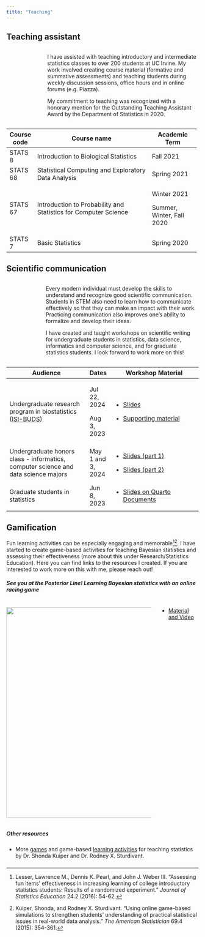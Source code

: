 ```yaml
---
title: "Teaching"
---
```


```{=html}
<link href="site_libs/quarto-contrib/fontawesome6-0.1.0/all.css" rel="stylesheet">
<link href="site_libs/quarto-contrib/fontawesome6-0.1.0/latex-fontsize.css" rel="stylesheet">
```


::: panel-tabset
## Teaching assistant

::: columns
::: {.column width="10%"}
<br> <i class="fa-solid fa-person-chalkboard" style="font-size: 6vmin;"></i>
:::

::: {.column width="4%"}
:::

::: {.column width="85%"}
I have assisted with teaching introductory and intermediate statistics classes to over 200 students at UC Irvine. My work involved creating course material (formative and summative assessments) and teaching students during weekly discussion sessions, office hours and in online forums (e.g. Piazza).

My commitment to teaching was recognized with a honorary mention for the Outstanding Teaching Assistant Award by the Department of Statistics in 2020.
:::
:::

+--------------+-----------------------------------------------------------------+---------------------------+
| Course code  | Course name                                                     | Academic Term             |
+==============+=================================================================+===========================+
| STATS 8      | Introduction to Biological Statistics                           | Fall 2021                 |
+--------------+-----------------------------------------------------------------+---------------------------+
| STATS 68     | Statistical Computing and Exploratory Data Analysis             | Spring 2021               |
+--------------+-----------------------------------------------------------------+---------------------------+
| STATS 67     | Introduction to Probability and Statistics for Computer Science | Winter 2021               |
|              |                                                                 |                           |
|              |                                                                 | Summer, Winter, Fall 2020 |
+--------------+-----------------------------------------------------------------+---------------------------+
| STATS 7      | Basic Statistics                                                | Spring 2020               |
+--------------+-----------------------------------------------------------------+---------------------------+

## Scientific communication

::: columns
::: {.column width="10%"}
<br> <i class="fa-solid fa-file-pen" style="font-size: 6vmin;"></i>
:::

::: {.column width="3%"}
:::

::: {.column width="85%"}
Every modern individual must develop the skills to understand and recognize good scientific communication. Students in STEM also need to learn how to communicate effectively so that they can make an impact with their work. Practicing communication also improves one's ability to formalize and develop their ideas.

I have created and taught workshops on scientific writing for undergraduate students in statistics, data science, informatics and computer science, and for graduate statistics students. I look forward to work more on this!
:::
:::

+--------------------------------------------------------------------------------------------------------------------+-------------------+----------------------------------------------------------------------------------------------------------------------------------+
| Audience                                                                                                           | Dates             | Workshop Material                                                                                                                |
+====================================================================================================================+===================+==================================================================================================================================+
| Undergraduate research program in biostatistics ([ISI-BUDS](https://isi-buds.github.io/website/){target="_blank"}) | Jul 22, 2024      | -   [Slides](https://isi-buds.github.io/writing-workshop-2024/slides-2024.html#/writing-a-data-analysis-report){target="_blank"} |
|                                                                                                                    |                   |                                                                                                                                  |
|                                                                                                                    | Aug 3, 2023       | -   [Supporting material](https://github.com/federicazoe/isibuds23-workshop-support){target="_blank"}                            |
+--------------------------------------------------------------------------------------------------------------------+-------------------+----------------------------------------------------------------------------------------------------------------------------------+
| Undergraduate honors class - informatics, computer science and data science majors                                 | May 1 and 3, 2024 | -   [Slides (part 1)](https://federicazoe.github.io/writing-ws-honors-sp24/slides-part-1){target="_blank"}                       |
|                                                                                                                    |                   |                                                                                                                                  |
|                                                                                                                    |                   | -   [Slides (part 2)](https://federicazoe.github.io/writing-ws-honors-sp24/slides-part-2){target="_blank"}                       |
+--------------------------------------------------------------------------------------------------------------------+-------------------+----------------------------------------------------------------------------------------------------------------------------------+
| Graduate students in statistics                                                                                    | Jun 8, 2023       | -   [Slides on Quarto Documents](https://federicazoe.github.io/brownbag-quarto-doc/slides/slides.html#/quarto-documents)         |
+--------------------------------------------------------------------------------------------------------------------+-------------------+----------------------------------------------------------------------------------------------------------------------------------+

## Gamification

Fun learning activities can be especially engaging and memorable[^1][^2]. I have started to create game-based activities for teaching Bayesian statistics and assessing their effectiveness (more about this under Research/Statistics Education). Here you can find links to the resources I created. If you are interested to work more on this with me, please reach out!

##### See you at the Posterior Line! Learning Bayesian statistics with an online racing game {#see}

::: {.columns .v-center-container}
::: {.column width="75%"}
![](files/teaching/posterior-line-diagram.png){fig-align="left" width="550"}
:::

::: {.column width="20%"}
-   [Material and Video](https://federicazoe.github.io/bayes-games/){target="_blank"}
:::
:::

##### Other resources

-   More [games](https://www.stat2games.sites.grinnell.edu/){target="_blank"} and game-based [learning activities](https://stat2labs.sites.grinnell.edu/){target="_blank"} for teaching statistics by Dr. Shonda Kuiper and Dr. Rodney X. Sturdivant.
:::

[^1]: Lesser, Lawrence M., Dennis K. Pearl, and John J. Weber III. "Assessing fun items' effectiveness in increasing learning of college introductory statistics students: Results of a randomized experiment." *Journal of Statistics Education* 24.2 (2016): 54-62.

[^2]: Kuiper, Shonda, and Rodney X. Sturdivant. "Using online game-based simulations to strengthen students’ understanding of practical statistical issues in real-world data analysis." *The American Statistician* 69.4 (2015): 354-361.

##### 
